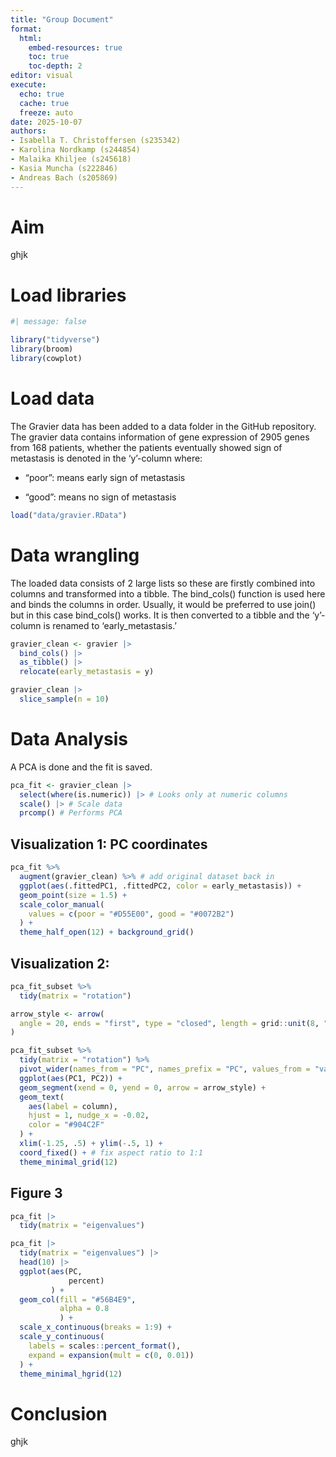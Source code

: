 ```yaml
---
title: "Group Document"
format:
  html:
    embed-resources: true
    toc: true
    toc-depth: 2
editor: visual
execute:
  echo: true
  cache: true
  freeze: auto
date: 2025-10-07
authors: 
- Isabella T. Christoffersen (s235342)
- Karolina Nordkamp (s244854)
- Malaika Khiljee (s245618)
- Kasia Muncha (s222846)
- Andreas Bach (s205869)
---
```


# Aim

ghjk

# Load libraries

```r
#| message: false

library("tidyverse")
library(broom) 
library(cowplot)
```

# Load data

The Gravier data has been added to a data folder in the GitHub repository. The gravier data contains information of gene expression of 2905 genes from 168 patients, whether the patients eventually showed sign of metastasis is denoted in the 'y'-column where:

-   "poor": means early sign of metastasis

-   "good": means no sign of metastasis

```r
load("data/gravier.RData")
```

# Data wrangling

The loaded data consists of 2 large lists so these are firstly combined into columns and transformed into a tibble. The bind_cols() function is used here and binds the columns in order. Usually, it would be preferred to use join() but in this case bind_cols() works. It is then converted to a tibble and the 'y'-column is renamed to 'early_metastasis.'

```r
gravier_clean <- gravier |>
  bind_cols() |>
  as_tibble() |>
  relocate(early_metastasis = y) 

gravier_clean |> 
  slice_sample(n = 10)
```

# Data Analysis

A PCA is done and the fit is saved.

```r
pca_fit <- gravier_clean |> 
  select(where(is.numeric)) |> # Looks only at numeric columns
  scale() |> # Scale data
  prcomp() # Performs PCA
```

## Visualization 1: PC coordinates

```r
pca_fit %>%
  augment(gravier_clean) %>% # add original dataset back in
  ggplot(aes(.fittedPC1, .fittedPC2, color = early_metastasis)) + 
  geom_point(size = 1.5) +
  scale_color_manual(
    values = c(poor = "#D55E00", good = "#0072B2")
  ) +
  theme_half_open(12) + background_grid()
```

## Visualization 2: 

```r
pca_fit_subset %>%
  tidy(matrix = "rotation")
```

```r
arrow_style <- arrow(
  angle = 20, ends = "first", type = "closed", length = grid::unit(8, "pt")
)
```

```r
pca_fit_subset %>%
  tidy(matrix = "rotation") %>%
  pivot_wider(names_from = "PC", names_prefix = "PC", values_from = "value") %>%
  ggplot(aes(PC1, PC2)) +
  geom_segment(xend = 0, yend = 0, arrow = arrow_style) +
  geom_text(
    aes(label = column),
    hjust = 1, nudge_x = -0.02, 
    color = "#904C2F"
  ) +
  xlim(-1.25, .5) + ylim(-.5, 1) +
  coord_fixed() + # fix aspect ratio to 1:1
  theme_minimal_grid(12)
```

## Figure 3

```r
pca_fit |> 
  tidy(matrix = "eigenvalues")
```

```r
pca_fit |> 
  tidy(matrix = "eigenvalues") |> 
  head(10) |> 
  ggplot(aes(PC, 
             percent)
         ) +
  geom_col(fill = "#56B4E9", 
           alpha = 0.8
           ) +
  scale_x_continuous(breaks = 1:9) +
  scale_y_continuous(
    labels = scales::percent_format(),
    expand = expansion(mult = c(0, 0.01))
  ) +
  theme_minimal_hgrid(12)
```

# Conclusion

ghjk
